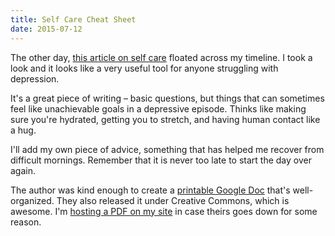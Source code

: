 ```yaml
---
title: Self Care Cheat Sheet
date: 2015-07-12
---
```



The other day, [this article on self care](http://eponis.tumblr.com/post/113798088670/everything-is-awful-and-im-not-okay-questions-to) floated across my timeline. I took a look and it looks like a very useful tool for anyone struggling with depression. 


It's a great piece of writing – basic questions, but things that can sometimes feel like unachievable goals in a depressive episode. Thinks like making sure you're hydrated, getting you to stretch, and having human contact like a hug. 

I'll add my own piece of advice, something that has helped me recover from difficult mornings. Remember that it is never too late to start the day over again. 

The author was kind enough to create a [printable Google Doc](https://drive.google.com/file/d/0B6A2F5ky9SELU0Zfd05YMEpyNUk/view) that's well-organized. They also released it under Creative Commons, which is awesome. I'm [hosting a PDF on my site](http://static.ashfurrow.com/selfcare_printable.pdf) in case theirs goes down for some reason. 

  